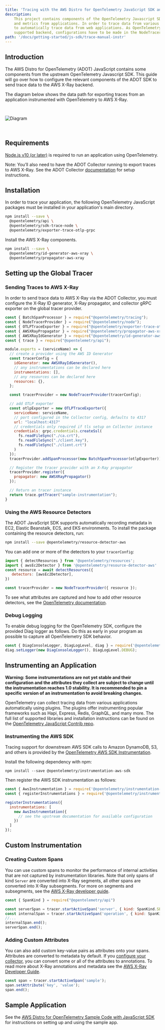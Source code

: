 ```yaml
---
title: 'Tracing with the AWS Distro for OpenTelemetry JavaScript SDK and X-Ray'
description:
    This project contains components of the OpenTelemetry Javascript SDK for OpenTelemetry, a framework to collect traces
    and metrics from applications. In order to trace data from various web applications, OpenTelemetry provides plugins
    to automatically trace data from web applications. As OpenTelemetry does not recognize AWS X-Ray as an officially
    supported backend, configurations have to be made in the NodeTracerProvider provided by the OpenTelemetry API.
path: '/docs/getting-started/js-sdk/trace-manual-instr'
---
```



## Introduction

The AWS Distro for OpenTelemetry (ADOT) JavaScript contains some components from the upstream OpenTelemetry Javascript SDK. This guide will go over how to configure the relevant components of the ADOT SDK to send trace data to the AWS X-Ray backend.

The diagram below shows the data path for exporting traces from an application instrumented with OpenTelemetry to AWS X-Ray.

<img src={img15} alt="Diagram" style="margin: 30px 0;" />

<SubSectionSeparator />

## Requirements

[Node.js v10 (or later)](https://nodejs.org/en/download/) is required to run an application using OpenTelemetry.

Note: You’ll also need to have the ADOT Collector running to export traces to AWS X-Ray. See the ADOT Collector 
[documentation](https://aws-otel.github.io/docs/getting-started/collector) for setup instructions.

<SectionSeparator />

## Installation

In order to trace your application, the following OpenTelemetry JavaScript packages must be installed in your application's main directory.

```bash
npm install --save \
  @opentelemetry/api \
  @opentelemetry/sdk-trace-node \
  @opentelemetry/exporter-trace-otlp-grpc
```

Install the AWS X-Ray components.

```bash
npm install --save \
  @opentelemetry/id-generator-aws-xray \
  @opentelemetry/propagator-aws-xray
```

<SectionSeparator />

## Setting up the Global Tracer

### Sending Traces to AWS X-Ray

In order to send trace data to AWS X-Ray via the ADOT Collector, you must configure the X-Ray ID generator, X-Ray propagator, and collector gRPC exporter on the global tracer provider.

```javascript lineNumbers=true 
const { BatchSpanProcessor } = require("@opentelemetry/tracing");
const { NodeTracerProvider } = require("@opentelemetry/node");
const { OTLPTraceExporter } = require("@opentelemetry/exporter-trace-otlp-grpc");
const { AWSXRayPropagator } = require("@opentelemetry/propagator-aws-xray");
const { AWSXRayIdGenerator } = require("@opentelemetry/id-generator-aws-xray");
const { trace } = require("@opentelemetry/api");

module.exports = (serviceName) => {
  // create a provider using the AWS ID Generator
  const tracerConfig = {
    idGenerator: new AWSXRayIdGenerator(),
    // any instrumentations can be declared here
    instrumentations: [],
    // any resources can be declared here
    resources: {},
  };

  const tracerProvider = new NodeTracerProvider(tracerConfig);

  // add OTLP exporter
  const otlpExporter = new OTLPTraceExporter({
    serviceName: serviceName,
    // port configured in the Collector config, defaults to 4317
    url: "localhost:4317"
    // credentials only required if tls setup on Collector instance
    credentials: grpc.credentials.createSsl(
      fs.readFileSync("./ca.crt"),
      fs.readFileSync("./client.key"),
      fs.readFileSync("./client.crt")
    )
  });
  tracerProvider.addSpanProcessor(new BatchSpanProcessor(otlpExporter));

  // Register the tracer provider with an X-Ray propagator
  tracerProvider.register({
    propagator: new AWSXRayPropagator()
  });

  // Return an tracer instance
  return trace.getTracer("sample-instrumentation");
}
```

### Using the AWS Resource Detectors

The ADOT JavaScript SDK supports automatically recording metadata in EC2, Elastic Beanstalk, ECS, and EKS environments. To install the package containing the
resource detectors, run:

```bash
npm install --save @opentelemetry/resource-detector-aws
```

You can add one or more of the detectors to your `tracerConfig`:

```js
import { detectResources } from '@opentelemetry/resources';
import { awsEc2Detector } from '@opentelemetry/resource-detector-aws'
const resource = await detectResources({
   detectors: [awsEc2Detector],
})

const tracerProvider = new NodeTracerProvider({ resource });
```

To see what attributes are captured and how to add other resource detectors, see the [OpenTelemetry documentation](https://github.com/open-telemetry/opentelemetry-js-contrib/tree/main/detectors/node/opentelemetry-resource-detector-aws#readme).

### Debug Logging

To enable debug logging for the OpenTelemetry SDK, configure the provided Diag logger as follows. Do this as early in your program as possible to capture all OpenTelemetry SDK behavior.

```js
const { DiagConsoleLogger, DiagLogLevel, diag } = require('@opentelemetry/api');
diag.setLogger(new DiagConsoleLogger(), DiagLogLevel.DEBUG);
```

<SubSectionSeparator />

## Instrumenting an Application

**Warning: Some instrumentations are not yet stable and their configuration and the attributes they collect are subject to change until the instrumentation reaches 1.0 stability. It is recommended to pin a specific version of an instrumentation to avoid breaking changes.**

OpenTelemetry can collect tracing data from various applications automatically using plugins. The plugins offer instrumenting popular frameworks such as 
Hapi, Express, Redis, GraphQL, and many more. The full list of supported libraries and installation instructions can be found on the 
[OpenTelemetry JavaScript Contrib repo](https://github.com/open-telemetry/opentelemetry-js-contrib#node-instrumentations).

### Instrumenting the AWS SDK

Tracing support for downstream AWS SDK calls to Amazon DynamoDB, S3, and others is provided by the 
[OpenTelemetry AWS SDK Instrumentation](https://github.com/open-telemetry/opentelemetry-js-contrib/tree/main/plugins/node/opentelemetry-instrumentation-aws-sdk).

Install the following dependency with npm:

```
npm install --save @opentelemetry/instrumentation-aws-sdk
```

Then register the AWS SDK instrumentation as follows:

```js lineNumbers=true
const { AwsInstrumentation } = require('@opentelemetry/instrumentation-aws-sdk');
const { registerInstrumentations } = require('@opentelemetry/instrumentation');

registerInstrumentations({
  instrumentations: [
    new AwsInstrumentation({
      // see the upstream documentation for available configuration
    })
  ]
});
```

<SubSectionSeparator />

## Custom Instrumentation

### Creating Custom Spans

You can use custom spans to monitor the performance of internal activities that are not captured by instrumentation libraries. 
Note that only spans of kind `Server` are converted into X-Ray segments, all other spans are converted into X-Ray subsegments. 
For more on segments and subsegments, see the [AWS X-Ray developer guide](https://docs.aws.amazon.com/xray/latest/devguide/xray-concepts.html#xray-concepts-segments).

```javascript 
const { SpanKind } = require("@opentelemetry/api")

const serverSpan = tracer.startActiveSpan('server', { kind: SpanKind.SERVER });  // This span will appear as a segment in X-Ray
const internalSpan = tracer.startActiveSpan('operation', { kind: SpanKind.INTERNAL });  // This span will appear as a subsegment in X-Ray
//...
internalSpan.end();
serverSpan.end();
```

### Adding Custom Attributes

You can also add custom key-value pairs as attributes onto your spans. Attributes are converted to metadata by default. 
If you [configure your collector](https://github.com/open-telemetry/opentelemetry-collector-contrib/tree/7bf2266a025425993a233f66c77a0810ab11a78b/exporter/awsxrayexporter#exporter-configuration), you can convert some or all of the attributes to annotations. 
To read more about X-Ray annotations and metadata see the [AWS X-Ray Developer Guide](https://docs.aws.amazon.com/xray/latest/devguide/xray-concepts.html#xray-concepts-annotations).

```javascript
const span = tracer.startActiveSpan('sample');
span.setAttribute('key', 'value');
span.end();
```

## Sample Application 

See the [AWS Distro for OpenTelemetry Sample Code with JavaScript SDK](https://github.com/aws-observability/aws-otel-js/tree/main/sample-apps) for instructions on setting up and using the sample app.

